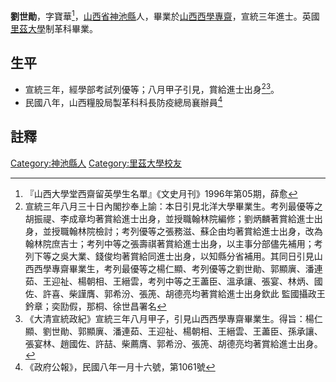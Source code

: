 {{明清人物信息框
| 姓名 = 劉世勛
| 原名 =
| 圖片名稱=  
| 圖片大小 = 220px
| 圖片說明 =  
| 最高職務 =  
| 國家 =  
| 爵位 =
| 籍貫 = [[山西省|山西省]][[神池縣|神池縣]]
| 族裔 =  
| 旗籍 =  
| 字號 = 字寶華
| 諡號 = 
| 出生日期 = 
| 出生地點 =
| 逝世日期 =  
| 逝世地點 = 
| 墓葬 = 
| 配偶 =  
| 親屬 =   
| 出身 = 
* 宣統三年進士出身
| 經歷 = 
| 著作 =  
*
*
*
}}
'''劉世勛'''{{BD|？年||？年||catIdx=L劉世勛}}，字寶華<ref>『山西大學堂西齋留英學生名單』《文史月刊》1996年第05期，薛愈</ref>，[[山西省|山西省]][[神池縣|神池縣]]人，畢業於[[山西西學專齋|山西西學專齋]]，宣統三年進士。英國[[里茲大學|里茲大學]]制革科畢業。

== 生平 ==
* 宣統三年，經學部考試列優等；八月甲子引見，賞給進士出身<ref>宣統三年八月三十日內閣抄奉上諭：本日引見北洋大學畢業生。考列最優等之胡振禔、李成章均著賞給進士出身，並授職翰林院編修；劉炳麟著賞給進士出身，並授職翰林院檢討；考列優等之張務滋、蘇企由均著賞給進士出身，改為翰林院庶吉士；考列中等之張壽祺著賞給進士出身，以主事分部儘先補用；考列下等之吳大業、錢俊均著賞給同進士出身，以知縣分省補用。其同日引見山西西學專齋畢業生，考列最優等之楊仁顯、考列優等之劉世勛、郭顯廙、潘連茹、王迎祉、楊朝相、王縉雲，考列中等之王藎臣、溫承讓、張宴、林炳、國佐、許喜、柴謹膺、郭希汾、張箎、胡德亮均著賞給進士出身欽此 監國攝政王鈐章；奕劻假，那桐、徐世昌署名</ref><ref>《大清宣統政紀》宣統三年八月甲子，引見山西西學專齋畢業生。得旨：楊仁顯、劉世勛、郭顯廙、潘連茹、王迎祉、楊朝相、王縉雲、王藎臣、孫承讓、張宴林、趙國佐、許喆、柴薦膺、郭希汾、張箎、胡德亮均著賞給進士出身。</ref>。
* 民國八年，山西糧股局製革科科長防疫總局襄辦員<ref>《政府公報》，民國八年一月十六號，第1061號</ref>
==註釋==
{{reflist}}
{{宣統三年游學畢業進士}}
{{DEFAULTSORT:L劉世勛}}
[[Category:神池縣人|Category:神池縣人]]
[[Category:里茲大學校友|Category:里茲大學校友]]